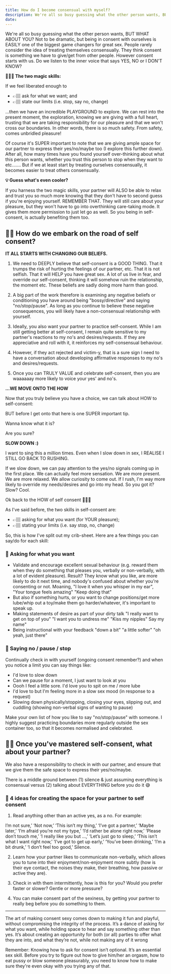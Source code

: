 ```yaml
---
title: How do I become consensual with myself?
description: We're all so busy guessing what the other person wants, BUT WHAT ABOUT YOU? People think consent is something we have to give/get from other people. However consent starts with us. Do we listen to the inner voice that says YES, NO or I DON'T KNOW?
date:
---
```


We're all so busy guessing what the other person wants, BUT WHAT ABOUT YOU? Not to be dramatic, but being in consent with ourselves is EASILY one of the biggest game changers for great sex. People rarely consider the idea of treating themselves consensually. They think consent is something we have to give/get from other people. However consent starts with us. Do we listen to the inner voice that says YES, NO or I DON'T KNOW?

**🧙🏻‍♀️ The two magic skills:**

If we feel liberated enough to

- 👉🏽 ask for what we want; and
- 👉🏽 state our limits (i.e. stop, say no, change)

...then we have an incredible PLAYGROUND to explore. We can rest into the present moment, the exploration, knowing we are giving with a full heart, trusting that we are taking responsibility for our pleasure and that we won't cross our boundaries. In other words, there is so much safety. From safety, comes unbridled pleasure!

Of course it's SUPER important to note that we are giving ample space for our partner to express their yes/no/maybe too (I explore this further down). After all, how many times have you found yourself over-thinking about what this person wants, whether you trust this person to stop when they want to etc....... But if we at least start by treating ourselves consensually, it becomes easier to treat others consensually.

**💡 Guess what's even cooler?**

If you harness the two magic skills, your partner will ALSO be able to relax and trust you so much more knowing that they don't have to second guess if you're enjoying yourself. REMEMBER THAT. They will still care about your pleasure, but they won't have to go into overthinking care-taking mode. It gives them more permission to just let go as well. So you being in self-consent, is actually benefiting them too.

## 👸🏼 How do we embark on the road of self consent?

**IT ALL STARTS WITH CHANGING OUR BELIEFS.**

1. We need to DEEPLY believe that self-consent is a GOOD THING. That it trumps the risk of hurting the feelings of our partner, etc. That it is not selfish. That it will HELP you have great sex. A lot of us live in fear, and override our self-consent, thinking it will somehow ruin the relationship, the moment etc. These beliefs are sadly doing more harm than good.

2. A big part of the work therefore is examining any negative beliefs or conditioning you have around being "bossy/directive" and saying "no/stop/pause". As long as you continue to believe these negative consequences, you will likely have a non-consensual relationship with yourself.

3. Ideally, you also want your partner to practice self-consent. While I am still getting better at self-consent, I remain quite sensitive to my partner's reactions to my no's and desires/requests. If they are appreciative and roll with it, it reinforces my self-consensual behaviour.

4. However, if they act rejected and victim-y, that is a sure sign I need to have a conversation about developing affirmative responses to my no's and desires/requests.

5. Once you can TRULY VALUE and celebrate self-consent, then you are waaaaaay more likely to voice your yes' and no's.

**...WE MOVE ONTO THE HOW**

Now that you truly believe you have a choice, we can talk about HOW to self-consent:

BUT before I get onto that here is one SUPER important tip.

Wanna know what it is?

Are you sure?

**SLOW DOWN :)**

I want to sing this a million times. Even when I slow down in sex, I REALISE I STILL GO BACK TO RUSHING.

If we slow down, we can pay attention to the yes/no signals coming up in the first place. We can actually feel more sensation. We are more present. We are more relaxed. We allow curiosity to come out. If I rush, I'm way more likely to override my needs/desires and go into my head. So you got it? Slow? Cool.

Ok back to the HOW of self consent 💁🏼‍♀️

As I've said before, the two skills in self-consent are:

- 👉🏽 asking for what you want (for YOUR pleasure);
- 👉🏽 stating your limits (i.e. say stop, no, change)

So, this is how I've split out my crib-sheet.  Here are a few things you can say/do for each skill:

### 🐾 Asking for what you want

- Validate and encourage excellent sexual behaviour (e.g. reward them when they do something that pleases you, verbally or non-verbally, with a lot of evident pleasure). Result? They know what you like, are more likely to do it next time, and nobody's confused about whether you're consenting or not. Moaning, "I love it when you whisper in my ear", "Your tongue feels amazing" "Keep doing that"
- But also if something hurts, or you want to change positions/get more lube/whip out a toy/make them go harder/whatever, it's important to speak up.
- Making statements of desire as part of your dirty talk "I really want to get on top of you" "I want you to undress me" "Kiss my nipples" Say my name"
- Being instructional with your feedback "down a bit" "a little softer" "oh yeah, just there"

### 🐾 Saying no / pause / stop

Continually check in with yourself (ongoing consent remember?) and when you notice a limit you can say things like:

- I'd love to slow down
- Can we pause for a moment, I just want to look at you
- Oooh I feel a little sore. I'd love you to spit on me / more lube
- I'd love to but I'm feeling more in a slow sex mood (in response to a request)
- Slowing down physically/stopping, closing your eyes, slipping out, and cuddling (showing non-verbal signs of wanting to pause)

Make your own list of how you like to say "no/stop/pause" with someone. I highly suggest practicing boundaries more regularly outside the sex container too, so that it becomes normalised and celebrated.

## 👯‍♂️ Once you've mastered self-consent, what about your partner?

We also have a responsibility to check in with our partner, and ensure that we give them the safe space to express their yes/no/maybe.

There is a middle ground between (1) silence & just assuming everything is consensual versus (2) talking about EVERYTHING before you do it 😅

### 🐾 4 ideas for creating the space for your partner to self consent

1. Read anything other than an active yes, as a no. For example:

I’m not sure,’ ‘Not now,’ ‘This isn’t my thing,’ ‘I’ve got a partner,’ ‘Maybe later,’ ‘I’m afraid you’re not my type,’ ‘I’d rather be alone right now,’ ‘Please don’t touch me,’ ‘I really like you but …,’ ‘Let’s just go to sleep,’ ‘This isn’t what I want right now,’ ‘I’ve got to get up early,’ ‘You’ve been drinking,’ ‘I’m a bit drunk,’ ‘I don’t feel too good,’ Silence.

2. Learn how your partner likes to communicate non-verbally, which allows you to tune into their enjoyment/non-enjoyment more subtly (how is their eye contact, the noises they make, their breathing, how passive or active they are).

3. Check in with them intermittently, how is this for you? Would you prefer faster or slower? Gentle or more pressure?

4. You can make consent part of the sexiness, by getting your partner to really beg before you do something to them.

---

The art of making consent sexy comes down to making it fun and playful, without compromising the integrity of the process. It’s a dance of asking for what you want, while holding space to hear and say something other than yes. It’s about creating an opportunity for both (or all) parties to offer what they are into, and what they’re not, while not making any of it wrong

Remember: Knowing how to ask for consent isn’t optional. It’s an essential sex skill. Before you try to figure out how to give him/her an orgasm, how to eat pussy or blow someone pleasurably, you need to know how to make sure they're even okay with you trying any of that.
